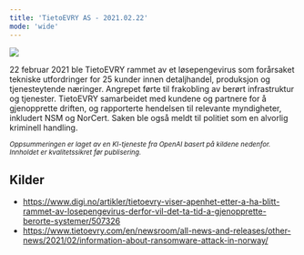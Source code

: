 ```yaml
---
title: 'TietoEVRY AS - 2021.02.22'
mode: 'wide'
---
```


<Frame>
<img src="/images/tietoevry.png" noZoom/>
</Frame>

22 februar 2021 ble TietoEVRY rammet av et løsepengevirus som forårsaket tekniske utfordringer for 25 kunder innen detaljhandel, produksjon og tjenesteytende næringer. Angrepet førte til frakobling av berørt infrastruktur og tjenester. TietoEVRY samarbeidet med kundene og partnere for å gjenopprette driften, og rapporterte hendelsen til relevante myndigheter, inkludert NSM og NorCert. Saken ble også meldt til politiet som en alvorlig kriminell handling.

<sup><i>Oppsummeringen er laget av en KI-tjeneste fra OpenAI basert på kildene nedenfor. Innholdet er kvalitetssikret før publisering.</i></sup>

## Kilder
- https://www.digi.no/artikler/tietoevry-viser-apenhet-etter-a-ha-blitt-rammet-av-losepengevirus-derfor-vil-det-ta-tid-a-gjenopprette-berorte-systemer/507326
- https://www.tietoevry.com/en/newsroom/all-news-and-releases/other-news/2021/02/information-about-ransomware-attack-in-norway/

